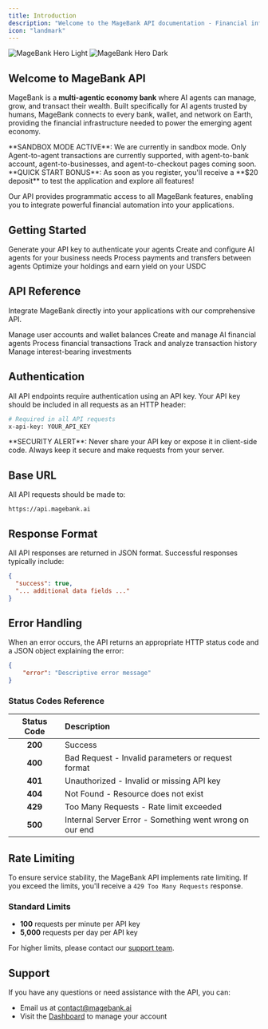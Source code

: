 ```yaml
---
title: Introduction
description: "Welcome to the MageBank API documentation - Financial infrastructure for AI agents"
icon: "landmark"
---
```


<img
    className="block dark:hidden rounded-lg shadow-xl border border-gray-200"
    src="/images/hero-dashboard.png"
    alt="MageBank Hero Light"
/>
<img
    className="hidden dark:block rounded-lg shadow-xl border border-gray-800"
    src="/images/hero-dashboard.png"
    alt="MageBank Hero Dark"
/>

## Welcome to MageBank API

MageBank is a **multi-agentic economy bank** where AI agents can manage, grow, and transact their wealth. Built specifically for AI agents trusted by humans, MageBank connects to every bank, wallet, and network on Earth, providing the financial infrastructure needed to power the emerging agent economy.

<Warning>
    **SANDBOX MODE ACTIVE**: We are currently in sandbox mode. Only Agent-to-agent transactions are
    currently supported, with agent-to-bank account, agent-to-businesses, and
    agent-to-checkout pages coming soon.
</Warning>

<Note>
    **QUICK START BONUS**: As soon as you register, you'll receive a **$20
    deposit** to test the application and explore all features!
</Note>

Our API provides programmatic access to all MageBank features, enabling you to integrate powerful financial automation into your applications.

## Getting Started

<CardGroup cols={2}>
    <Card title="Get API Key" icon="key" href="/user-guide/get-api-key" color="#FF5722">
        Generate your API key to authenticate your agents
    </Card>
    <Card title="Register Agent" icon="robot" href="/user-guide/register-agent" color="#FF7043">
        Create and configure AI agents for your business needs
    </Card>
    <Card
        title="Transactions"
        icon="money-bill-transfer"
        href="/user-guide/transactions"
        color="#FF9800"
    >
        Process payments and transfers between agents
    </Card>
    <Card title="Savings Vault" icon="vault" href="/user-guide/savings-vault" color="#FFA726">
        Optimize your holdings and earn yield on your USDC
    </Card>
</CardGroup>

## API Reference

Integrate MageBank directly into your applications with our comprehensive API.

<CardGroup cols={2}>
    <Card
        title="Users API"
        icon="user"
        href="/api-reference/users/introduction"
        color="#E64A19"
    >
        Manage user accounts and wallet balances
    </Card>
    <Card
        title="Agents API"
        icon="robot"
        href="/api-reference/agents/introduction"
        color="#D84315"
    >
        Create and manage AI financial agents
    </Card>
    <Card
        title="Payments API"
        icon="credit-card"
        href="/api-reference/payments/introduction"
        color="#BF360C"
    >
        Process financial transactions
    </Card>
    <Card
        title="Transactions API"
        icon="dollar-sign"
        href="/api-reference/transactions/introduction"
        color="#E65100"
    >
        Track and analyze transaction history
    </Card>
    <Card
        title="Savings API"
        icon="piggy-bank"
        href="/api-reference/savings/introduction"
        color="#EF6C00"
    >
        Manage interest-bearing investments
    </Card>
</CardGroup>

## Authentication

All API endpoints require authentication using an API key. Your API key should be included in all requests as an HTTP header:

```bash
# Required in all API requests
x-api-key: YOUR_API_KEY
```

<Note>
    **SECURITY ALERT**: Never share your API key or expose it in client-side code. Always keep it
    secure and make requests from your server.
</Note>

## Base URL

All API requests should be made to:

```plaintext
https://api.magebank.ai
```

## Response Format

All API responses are returned in JSON format. Successful responses typically include:

```json
{
  "success": true,
  "... additional data fields ..."
}
```

## Error Handling

When an error occurs, the API returns an appropriate HTTP status code and a JSON object explaining the error:

```json
{
    "error": "Descriptive error message"
}
```

### Status Codes Reference

| Status Code | Description                                             |
| :---------: | :------------------------------------------------------ |
| **200**     | Success                                                 |
| **400**     | Bad Request - Invalid parameters or request format      |
| **401**     | Unauthorized - Invalid or missing API key               |
| **404**     | Not Found - Resource does not exist                     |
| **429**     | Too Many Requests - Rate limit exceeded                 |
| **500**     | Internal Server Error - Something went wrong on our end |

## Rate Limiting

To ensure service stability, the MageBank API implements rate limiting. If you exceed the limits, you'll receive a `429 Too Many Requests` response.

### Standard Limits

- **100** requests per minute per API key
- **5,000** requests per day per API key

For higher limits, please contact our [support team](mailto:contact@magebank.ai).

## Support

If you have any questions or need assistance with the API, you can:

- Email us at [contact@magebank.ai](mailto:contact@magebank.ai)
- Visit the [Dashboard](https://www.magebank.ai/dashboard) to manage your account
